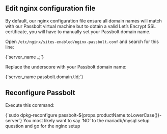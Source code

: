 
## Edit nginx configuration file

By default, our nginx configuration file ensure all domain names will match with our Passbolt virtual machine but to obtain a valid Let’s Encrypt SSL certificate, you will have to manually set your Passbolt domain name.

Open `/etc/nginx/sites-enabled/nginx-passbolt.conf` and search for this line:

<CodeBlock>
    {`server_name _;`}
</CodeBlock>

Replace the underscore with your Passbolt domain name:

<CodeBlock>
    {`server_name passbolt.domain.tld;`}
</CodeBlock>

## Reconfigure Passbolt

Execute this command:

<CodeBlock>
    {`sudo dpkg-reconfigure passbolt-${props.productName.toLowerCase()}-server`}
</CodeBlock>
You most likely want to say ‘NO’ to the mariadb/mysql setup question and go for the nginx setup
